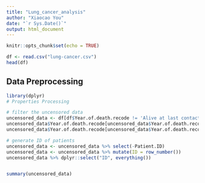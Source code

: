 ```yaml
---
title: "Lung_cancer_analysis"
author: "Xiaocao You"
date: "`r Sys.Date()`"
output: html_document
---
```


```r
knitr::opts_chunk$set(echo = TRUE)
```

```r
df <- read.csv("lung-cancer.csv")
head(df)
```
## Data Preprocessing
```r
library(dplyr)
# Properties Processing

# filter the uncensored data
uncensored_data <- df[df$Year.of.death.recode != 'Alive at last contact',]
uncensored_data$Year.of.death.recode[uncensored_data$Year.of.death.recode == 'Alive at last contact'] <- 1 # indicator of failure event
uncensored_data$Year.of.death.recode[uncensored_data$Year.of.death.recode != 'Alive at last contact'] <- 0  # indicator of censored

# generate ID of patients
uncensored_data <- uncensored_data %>% select(-Patient.ID)
uncensored_data <- uncensored_data %>% mutate(ID = row_number())
uncensored_data %>% dplyr::select("ID", everything())


summary(uncensored_data)
```
